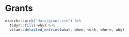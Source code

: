 # Grants

```r
ezpickr::pick("data/grant.csv") %>%
  tidyr::fill(-why) %>%
  vitae::detailed_entries(what, when, with, where, why)
```
